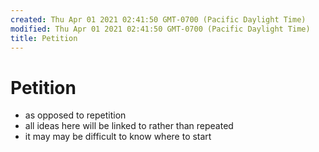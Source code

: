 ```yaml
---
created: Thu Apr 01 2021 02:41:50 GMT-0700 (Pacific Daylight Time)
modified: Thu Apr 01 2021 02:41:50 GMT-0700 (Pacific Daylight Time)
title: Petition
---
```


# Petition

- as opposed to repetition
- all ideas here will be linked to rather than repeated
- it may may be difficult to know where to start
